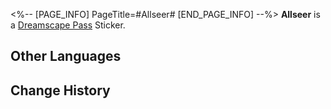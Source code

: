<%-- [PAGE_INFO]
PageTitle=#Allseer#
[END_PAGE_INFO] --%>
{{Stub|Location information}}
{{Item Infobox
|id          = 223403
|image       = Dreamscape Pass Sticker Allseer.png
|type        = Dreamscape Pass Sticker
|type2       = Eldritch Dreamfall (I) Stickers
|invCategory = 
|rarity      = 4
|effect      = 
|description = Digital stickers that can be used to decorate the pages of the Dreamtour Handbook. They come in many different styles.
|source1     = [[Unlocked by Default]]
}}
{{Description|The evidence is retained for future settling of scores.}}
'''Allseer''' is a [[Dreamscape Pass]] Sticker.

==Other Languages==
{{Other Languages
|en   = Allseer
|zhs  = 视线无处不在
|zht  = 視線無所不在
|ja   = 遍在する視線
|ko   = 어디에나 존재하는 시선
|es   = Omnividente
|fr   = L'Omniscient
|ru   = Всевидец
|th   = มองเห็นทุกแห่งหน
|vi   = Tầm Mắt Khắp Nơi
|de   = Allsehend
|id   = Allseer
|pt   = Onividente
}}

==Change History==
{{Change History|2.0}}